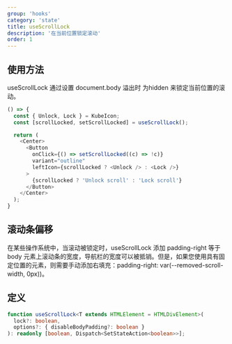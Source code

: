 ```yaml
---
group: 'hooks'
category: 'state'
title: useScrollLock
description: '在当前位置锁定滚动'
order: 1
---
```


## 使用方法

useScrollLock 通过设置 document.body 溢出时 为hidden 来锁定当前位置的滚动。

```ts live=true
() => {
  const { Unlock, Lock } = KubeIcon;
  const [scrollLocked, setScrollLocked] = useScrollLock();

  return (
    <Center>
      <Button
        onClick={() => setScrollLocked((c) => !c)}
        variant="outline"
        leftIcon={scrollLocked ? <Unlock /> : <Lock />}
      >
        {scrollLocked ? 'Unlock scroll' : 'Lock scroll'}
      </Button>
    </Center>
  );
}
```

## 滚动条偏移

在某些操作系统中，当滚动被锁定时，useScrollLock 添加 padding-right 等于 body 元素上滚动条的宽度，导航栏的宽度可以被抵销。但是，如果您使用具有固定位置的元素，则需要手动添加右填充：padding-right: var(--removed-scroll-width, 0px))。

## 定义

```ts
function useScrollLock<T extends HTMLElement = HTMLDivElement>(
  lock?: boolean,
  options?: { disableBodyPadding?: boolean }
): readonly [boolean, Dispatch<SetStateAction<boolean>>];
```
